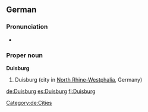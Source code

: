 {{wikipedia}}
{{wikipedia|lang=de}}
==German==
===Pronunciation===
* {{audio|De-Duisburg.ogg|Audio}}

===Proper noun===
'''Duisburg'''
# Duisburg (city in [[North Rhine-Westphalia]], Germany)
[[Category:de:Cities]]

[[de:Duisburg]]
[[es:Duisburg]]
[[fi:Duisburg]]